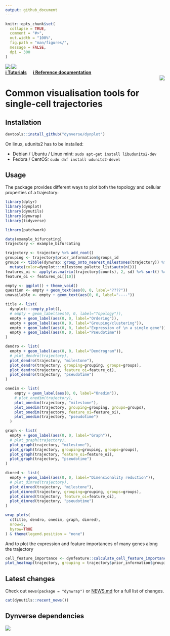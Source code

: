 ```yaml
---
output: github_document
---
```


<!-- README.md is generated from README.Rmd. Please edit that file -->

```r
knitr::opts_chunk$set(
  collapse = TRUE,
  comment = "#>",
  out.width = "100%",
  fig.path = "man/figures/",
  message = FALSE,
  dpi = 300
)
```

<a href="https://travis-ci.org/dynverse/dynplot"><img src="https://travis-ci.org/dynverse/dynplot.svg" align="left"></a> 
<a href="https://codecov.io/gh/dynverse/dynplot"><img src="https://codecov.io/gh/dynverse/dynplot/branch/master/graph/badge.svg" align="left" /></a>  
[**ℹ️ Tutorials**](https://dynverse.org)  &nbsp;  &nbsp; 
[**ℹ️ Reference documentation**](https://dynverse.org/reference/dynplot) <br><img src="man/figures/logo.png" align="right" />

# Common visualisation tools for single-cell trajectories

## Installation

```r
devtools::install_github("dynverse/dynplot")
```

On linux, udunits2 has to be installed:

* Debian / Ubuntu / Linux mint: `sudo apt-get install libudunits2-dev`
* Fedora / CentOS: `sudo dnf install udunits2-devel`

## Usage

The package provides different ways to plot both the topology and cellular properties of a trajectory:

```r
library(dplyr)
library(dynplot)
library(dynutils)
library(dynwrap)
library(tidyverse)

library(patchwork)

data(example_bifurcating)
trajectory <- example_bifurcating

trajectory <- trajectory %>% add_root()
grouping <- trajectory$prior_information$groups_id
groups <- tibble(dynwrap::group_onto_nearest_milestones(trajectory)) %>% 
  mutate(color=dynplot:::milestone_palette_list$auto(n()))
features_oi <- apply(as.matrix(trajectory$counts), 2, sd) %>% sort() %>% names() %>% tail(10)
feature_oi <- features_oi[[10]]
```


```r
empty <- ggplot() + theme_void()
question <- empty + geom_text(aes(0, 0, label="????"))
unavailable <- empty + geom_text(aes(0, 0, label="----"))

title <- list(
  dynplot:::empty_plot(), 
  # empty + geom_label(aes(0, 0, label="Topology")),
  empty + geom_label(aes(0, 0, label="Ordering")),
  empty + geom_label(aes(0, 0, label="Grouping/clustering")),
  empty + geom_label(aes(0, 0, label="Expression of \n a single gene")), 
  empty + geom_label(aes(0, 0, label="Pseudotime"))
)

dendro <- list(
  empty + geom_label(aes(0, 0, label="Dendrogram")),
  # plot_dendro(trajectory),
  plot_dendro(trajectory, "milestone"),
  plot_dendro(trajectory, grouping=grouping, groups=groups),
  plot_dendro(trajectory, feature_oi=feature_oi),
  plot_dendro(trajectory, "pseudotime")
)

onedim <- list(
    empty + geom_label(aes(0, 0, label="Onedim")),
    # plot_onedim(trajectory),
    plot_onedim(trajectory, "milestone"),
    plot_onedim(trajectory, grouping=grouping, groups=groups),
    plot_onedim(trajectory, feature_oi=feature_oi),
    plot_onedim(trajectory, "pseudotime")
  )

graph <- list(
  empty + geom_label(aes(0, 0, label="Graph")),
  # plot_graph(trajectory),
  plot_graph(trajectory, "milestone"),
  plot_graph(trajectory, grouping=grouping, groups=groups),
  plot_graph(trajectory, feature_oi=feature_oi),
  plot_graph(trajectory, "pseudotime")
)

dimred <- list(
  empty + geom_label(aes(0, 0, label="Dimensionality reduction")),
  # plot_dimred(trajectory),
  plot_dimred(trajectory, "milestone"),
  plot_dimred(trajectory, grouping=grouping, groups=groups),
  plot_dimred(trajectory, feature_oi=feature_oi),
  plot_dimred(trajectory, "pseudotime")
)

wrap_plots(
  c(title, dendro, onedim, graph, dimred),
  nrow=5,
  byrow=TRUE
) & theme(legend.position = "none")
```


And to plot the expression and feature importances of many genes along the trajectory

```r
cell_feature_importance <- dynfeature::calculate_cell_feature_importance(trajectory %>% dynwrap::add_waypoints())
plot_heatmap(trajectory, grouping = trajectory$prior_information$grouping_assignment)
```

## Latest changes

Check out `news(package = "dynwrap")` or [NEWS.md](NEWS.md) for a full list of changes.

<!-- This section gets automatically generated from inst/NEWS.md -->

```r
cat(dynutils::recent_news())
```

## Dynverse dependencies

<!-- Generated by "update_dependency_graphs.R" in the main dynverse repo -->
![](man/figures/dependencies.png)
